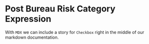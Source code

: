 
<Meta title="MDX/Post Bureau Risk Category" of={PostBureauRiskCategory} />

# Post Bureau Risk Category Expression

With `MDX` we can include a story for `Checkbox` right in the middle of our
markdown documentation.

<Canvas>
  <Story of={PostBureauRiskCategory.Base} />
</Canvas>
